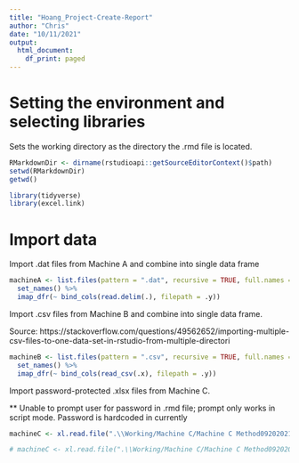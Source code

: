 ---
title: "Hoang_Project-Create-Report"
author: "Chris"
date: "10/11/2021"
output:
  html_document:
    df_print: paged
---
# Setting the environment and selecting libraries
Sets the working directory as the directory the .rmd file is located.
```{r}
RMarkdownDir <- dirname(rstudioapi::getSourceEditorContext()$path)
setwd(RMarkdownDir)
getwd()
```

```{r, message=FALSE}
library(tidyverse)
library(excel.link)
```
# Import data
Import .dat files from Machine A and combine into single data frame
```{r}
machineA <- list.files(pattern = ".dat", recursive = TRUE, full.names = "TRUE") %>% 
  set_names() %>% 
  imap_dfr(~ bind_cols(read.delim(.), filepath = .y))
```

Import .csv files from Machine B and combine into single data frame.

Source: https://stackoverflow.com/questions/49562652/importing-multiple-csv-files-to-one-data-set-in-rstudio-from-multiple-directori
```{r, message=FALSE}
machineB <- list.files(pattern = ".csv", recursive = TRUE, full.names = "TRUE") %>% 
  set_names() %>% 
  imap_dfr(~ bind_cols(read_csv(.x), filepath = .y))
```

Import password-protected .xlsx files from Machine C.

** Unable to prompt user for password in .rmd file; prompt only works in script mode. Password is hardcoded in currently
```{r}
machineC <- xl.read.file(".\\Working/Machine C/Machine C Method09202021.xlsx", top.left.cell = "C34", password = "CS510")

# machineC <- xl.read.file(".\\Working/Machine C/Machine C Method09202021.xlsx", top.left.cell = "C34", password = readline(prompt="Enter password: "))
```

